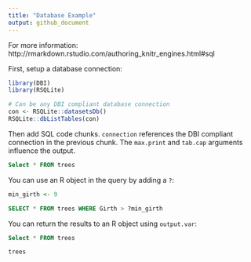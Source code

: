 ```yaml
---
title: "Database Example"
output: github_document
---
```


For more information: http://rmarkdown.rstudio.com/authoring_knitr_engines.html#sql

First, setup a database connection: 

```r
library(DBI)
library(RSQLite)

# Can be any DBI compliant database connection
con <- RSQLite::datasetsDb()
RSQLite::dbListTables(con)
```

Then add SQL code chunks. `connection` references the DBI compliant connection in the previous chunk. The `max.print` and `tab.cap` arguments influence the output.


```sql
Select * FROM trees
```

You can use an R object in the query by adding a `?`:

```r
min_girth <- 9
```

```sql
SELECT * FROM trees WHERE Girth > ?min_girth
```

You can return the results to an R object using `output.var`:

```sql
Select * FROM trees
```

```r
trees
```